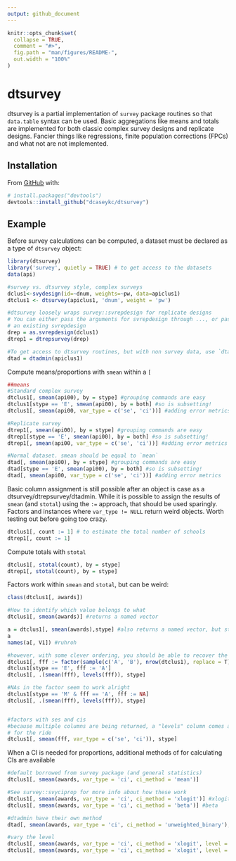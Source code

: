 ```yaml
---
output: github_document
---
```


<!-- README.md is generated from README.Rmd. Please edit that file -->

```r
knitr::opts_chunk$set(
  collapse = TRUE,
  comment = "#>",
  fig.path = "man/figures/README-",
  out.width = "100%"
)
```

# dtsurvey

<!-- badges: start -->
<!-- badges: end -->

dtsurvey is a partial implementation of `survey` package routines so that `data.table` syntax can be used. Basic aggregations like means and totals are implemented for both classic complex survey designs and replicate designs. Fancier things like regressions, finite population corrections (FPCs) and what not are not implemented.

## Installation

From [GitHub](https://github.com/) with:

``` r
# install.packages("devtools")
devtools::install_github("dcaseykc/dtsurvey")
```
## Example

Before survey calculations can be computed, a dataset must be declared as a type of `dtsurvey` object:

```r
library(dtsurvey)
library('survey', quietly = TRUE) # to get access to the datasets
data(api)

#survey vs. dtsurvey style, complex surveys
dclus1<-svydesign(id=~dnum, weights=~pw, data=apiclus1)
dtclus1 <- dtsurvey(apiclus1, 'dnum', weight = 'pw')

#dtsurvey loosely wraps survey::svrepdesign for replicate designs
# You can either pass the arguments for svrepdesign through ..., or pass
# an existing svrepdesign
drep = as.svrepdesign(dclus1)
dtrep1 = dtrepsurvey(drep)

#To get access to dtsurvey routines, but with non survey data, use `dtadmin`
dtad = dtadmin(apiclus1)

```

Compute means/proportions with `smean` within a `[`

```r

##means
#Standard complex survey
dtclus1[, smean(api00), by = stype] #grouping commands are easy
dtclus1[stype == 'E', smean(api00), by = both] #so is subsetting!
dtclus1[, smean(api00, var_type = c('se', 'ci'))] #adding error metrics

#Replicate survey
dtrep1[, smean(api00), by = stype] #grouping commands are easy
dtrep1[stype == 'E', smean(api00), by = both] #so is subsetting!
dtrep1[, smean(api00, var_type = c('se', 'ci'))] #adding error metrics

#Normal dataset. smean should be equal to `mean`
dtad[, smean(api00), by = stype] #grouping commands are easy
dtad[stype == 'E', smean(api00), by = both] #so is subsetting!
dtad[, smean(api00, var_type = c('se', 'ci'))] #adding error metrics


```

Basic column assignment is still possible after an object is case as a dtsurvey/dtrepsurvey/dtadmin. While it is possible to assign the results of `smean` (and `stotal`) using the `:=` approach, that should be used sparingly. Factors and instances where `var_type != NULL` return weird objects. Worth testing out before going too crazy.

```r
dtclus1[, count := 1] # to estimate the total number of schools
dtrep1[, count := 1]

```

Compute totals with `stotal`

```r

dtclus1[, stotal(count), by = stype]
dtrep1[, stotal(count), by = stype]

```

Factors work within `smean` and `stotal`, but can be weird:
```r
class(dtclus1[, awards])

#How to identify which value belongs to what
dtclus1[, smean(awards)] #returns a named vector

a = dtclus1[, smean(awards),stype] #also returns a named vector, but stripped
a
names(a[, V1]) #ruhroh

#however, with some clever ordering, you should be able to recover the levels
dtclus1[, fff := factor(sample(c('A', 'B'), nrow(dtclus1), replace = T))]
dtclus1[stype == 'E', fff := 'A']
dtclus1[, .(smean(fff), levels(fff)), stype]

#NAs in the factor seem to work alright
dtclus1[stype == 'M' & fff == 'A', fff := NA]
dtclus1[, .(smean(fff), levels(fff)), stype]


#factors with ses and cis
#because multiple columns are being returned, a "levels" column comes along
# for the ride
dtclus1[, smean(fff, var_type = c('se', 'ci')), stype]

```

When a CI is needed for proportions, additional methods of for calculating CIs are available

```r

#default borrowed from survey package (and general statistics)
dtclus1[, smean(awards, var_type = 'ci', ci_method = 'mean')]

#See survey::svyciprop for more info about how these work
dtclus1[, smean(awards, var_type = 'ci', ci_method = 'xlogit')] #xlogit
dtclus1[, smean(awards, var_type = 'ci', ci_method = 'beta')] #beta

#dtadmin have their own method
dtad[, smean(awards, var_type = 'ci', ci_method = 'unweighted_binary'), stype]

#vary the level
dtclus1[, smean(awards, var_type = 'ci', ci_method = 'xlogit', level = .9)]
dtclus1[, smean(awards, var_type = 'ci', ci_method = 'xlogit', level = .99)]

```

